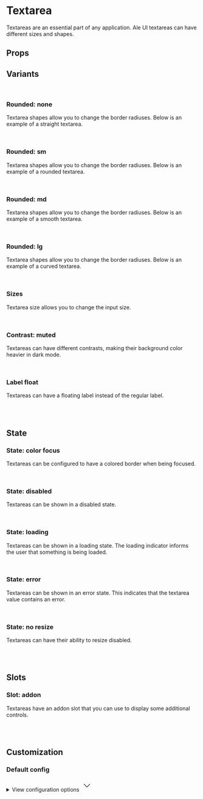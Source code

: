 
<Meta of={TextareaStories} />

# Textarea

Textareas are an essential part of any application. Ale UI textareas can have different sizes and shapes.

<Primary />

## Props

<Controls />

## Variants

<br />

### Rounded: none

Textarea shapes allow you to change the border radiuses. Below is an example of a straight textarea.

<div className="flex gap-2 bg-slate-100 dark:bg-slate-900 p-6 rounded-sm">
  <Story of={TextareaStories.Straight} />
</div>

<br />

### Rounded: sm

Textarea shapes allow you to change the border radiuses. Below is an example of a rounded textarea.

<div className="flex gap-2 bg-slate-100 dark:bg-slate-900 p-6 rounded-sm">
  <Story of={TextareaStories.Rounded} />
</div>

<br />

### Rounded: md

Textarea shapes allow you to change the border radiuses. Below is an example of a smooth textarea.

<div className="flex gap-2 bg-slate-100 dark:bg-slate-900 p-6 rounded-sm">
  <Story of={TextareaStories.Smooth} />
</div>

<br />

### Rounded: lg

Textarea shapes allow you to change the border radiuses. Below is an example of a curved textarea.

<div className="flex gap-2 bg-slate-100 dark:bg-slate-900 p-6 rounded-sm">
  <Story of={TextareaStories.Curved} />
</div>

<br />

### Sizes

Textarea size allows you to change the input size.

<div className="flex items-end gap-2 bg-slate-100 dark:bg-slate-900 p-6 rounded-sm">
  <Story of={TextareaStories.SizeSm} />
  <Story of={TextareaStories.SizeMd} />
  <Story of={TextareaStories.SizeLg} />
</div>

<br />

### Contrast: muted

Textareas can have different contrasts, making their background color heavier in dark mode.

<div className="flex items-end gap-2 border border-muted-200 dark:border-muted-800 bg-white dark:bg-slate-900 p-6 rounded-sm">
  <Story of={TextareaStories.ContrastMutedSm} />
  <Story of={TextareaStories.ContrastMutedMd} />
  <Story of={TextareaStories.ContrastMutedLg} />
</div>

<br />

### Label float

Textareas can have a floating label instead of the regular label.

<div className="flex items-end gap-2 bg-slate-100 dark:bg-slate-900 p-6 rounded-sm">
  <Story of={TextareaStories.LabelFloatSm} />
  <Story of={TextareaStories.LabelFloatMd} />
  <Story of={TextareaStories.LabelFloatLg} />
</div>

<br />
<br />

## State

### State: color focus

Textareas can be configured to have a colored border when being focused.

<div className="flex items-end gap-2 bg-slate-100 dark:bg-slate-900 p-6 rounded-sm">
  <Story of={TextareaStories.ColorFocusSm} />
  <Story of={TextareaStories.ColorFocusMd} />
  <Story of={TextareaStories.ColorFocusLg} />
</div>

<br />

### State: disabled

Textareas can be shown in a disabled state.

<div className="flex items-end gap-2 bg-slate-100 dark:bg-slate-900 p-6 rounded-sm">
  <Story of={TextareaStories.DisabledSm} />
  <Story of={TextareaStories.DisabledMd} />
  <Story of={TextareaStories.DisabledLg} />
</div>

<br />

### State: loading

Textareas can be shown in a loading state. The loading indicator informs the user that something is being loaded.

<div className="flex items-end gap-2 bg-slate-100 dark:bg-slate-900 p-6 rounded-sm">
  <Story of={TextareaStories.LoadingSm} />
  <Story of={TextareaStories.LoadingMd} />
  <Story of={TextareaStories.LoadingLg} />
</div>

<br />

### State: error

Textareas can be shown in an error state. This indicates that the textarea value contains an error.

<div className="flex items-end gap-2 bg-slate-100 dark:bg-slate-900 p-6 rounded-sm">
  <Story of={TextareaStories.ErrorSm} />
  <Story of={TextareaStories.ErrorMd} />
  <Story of={TextareaStories.ErrorLg} />
</div>

<br />

### State: no resize

Textareas can have their ability to resize disabled.

<div className="flex items-end gap-2 bg-slate-100 dark:bg-slate-900 p-6 rounded-sm">
  <Story of={TextareaStories.NoResizeSm} />
  <Story of={TextareaStories.NoResizeMd} />
  <Story of={TextareaStories.NoResizeLg} />
</div>

<br />
<br />

## Slots

### Slot: addon

Textareas have an addon slot that you can use to display some additional controls.

<div className="flex items-end gap-2 bg-slate-100 dark:bg-slate-900 p-6 rounded-sm">
  <Story of={TextareaStories.Addon} />
</div>

<br />
<br />

## Customization

### Default config

<div className="relative">
  <details className="relative bg-slate-50 border border-slate-200 rounded-lg p-4 [&>summary>svg]:open:-rotate-180">
    <summary className="list-none cursor-pointer">
      <span className="font-sans text-slate-500">View configuration options</span>
      <svg
        className="w-5 h-5 text-slate-500 absolute top-5 end-4 transition-transform duration-300"
        xmlns="http://www.w3.org/2000/svg"
        width="32"
        height="32"
        viewBox="0 0 24 24"
      >
        <path
          fill="none"
          stroke="currentColor"
          strokeLinecap="round"
          strokeLinejoin="round"
          strokeWidth="2"
          d="m6 9l6 6l6-6"
        />
      </svg>
    </summary>

    <div className="!mt-4">
      <pre >
        {JSON.stringify(defaultConfig, null, 2)}
      </pre>
    </div>

  </details>
</div>
